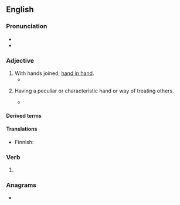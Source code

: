 ==English==

===Pronunciation===
* {{IPA|/ˈhændɪd/|lang=en}}
* {{audio|en-us-handed.ogg|Audio (US)|lang=en}}

===Adjective===
{{en-adj|-}}

# With hands joined; [[hand in hand]].
#* {{quote-book|year=1667|title=Paradise Lost|section=Book IV.|author=[[w:John Milton|John Milton]]|passage=Into their inmost bower, '''Handed''' they went.}}
# {{qualifier|in combination}} Having a peculiar or characteristic hand or way of treating others.
#* {{quote-book|passage=As poisonous tongued as '''handed|author=Shakespeare|title=Cymbeline|section=III-ii|year={{circa2|1609|short=yes}}}}

====Derived terms====
{{der3|lang=en<!--
-->|backhanded<!--
-->|barehanded<!--
-->|bloody-handed<!--
-->|both-handed<!--
-->|broken-handed<!--
-->|cack-handed<!--
-->|car-handed<!--
-->|clean-handed<!--
-->|close-handed<!--
-->|coarse-handed<!--
-->|crabbed-handed<!--
-->|cross-handed<!--
-->|dead-handed<!--
-->|deadly-handed<!--
-->|deft-handed<!--
-->|delicate-handed<!--
-->|dirty-handed<!--
-->|double-handed<!--
-->|doughty-handed<!--
-->|dry-handed<!--
-->|empty-handed<!--
-->|even-handed<!--
-->|fair-handed<!--
-->|fast-handed<!--
-->|forehanded<!--
-->|four-handed<!--
-->|frank-handed<!--
-->|free-handed<!--
-->|full-handed<!--
-->|gawk-handed<!--
-->|gentle-handed<!--
-->|glad-handed<!--
-->|gouty-handed<!--
-->|gripe-handed<!--
-->|gripple-handed<!--
-->|ham-handed<!--
-->|hard-handed<!--
-->|heavy-handed<!--
-->|high-handed<!--
-->|hook-handed<!--
-->|horny-handed<!--
-->|hundred-handed<!--
-->|idle-handed<!--
-->|iron-handed<!--
-->|katy-handed<!--
-->|keck-handed<!--
-->|lady-handed<!--
-->|large-handed<!--
-->|left-handed<!--
-->|level-handed<!--
-->|light-handed<!--
-->|lily-handed<!--
-->|loose-handed<!--
-->|lusty-handed<!--
-->|many-handed<!--
-->|Marlborough-handed<!--
-->|mighty-handed<!--
-->|million-handed<!--
-->|mob-handed<!--
-->|myriad-handed<!--
-->|naked-handed<!--
-->|neat-handed<!--
-->|nimble-handed<!--
-->|numb-handed<!--
-->|off-handed<!--
-->|one-handed<!--
-->|open-handed<!--
-->|overhanded<!--
-->|partan-handed<!--
-->|pink-handed<!--
-->|powerful-handed<!--
-->|quick-handed<!--
-->|ready-handed<!--
-->|red-handed<!--
-->|right-handed<!--
-->|room-handed<!--
-->|scram-handed<!--
-->|second-handed<!--
-->|short-handed<!--
-->|shovel-handed<!--
-->|side-handed<!--
-->|single-handed<!--
-->|slack-handed<!--
-->|sleight-handed<!--
-->|spade-handed<!--
-->|spare-handed<!--
-->|steady-handed<!--
-->|strait-handed<!--
-->|strong-handed<!--
-->|sure-handed<!--
-->|sweet-handed<!--
-->|swift-handed<!--
-->|tender-handed<!--
-->|thousand-handed<!--
-->|three-handed<!--
-->|toom-handed<!--
-->|tway-handed<!--
-->|two-handed<!--
-->|underhanded<!--
-->|up-handed<!--
-->|weak-handed<!--
-->|well-handed<!--
-->|white-handed<!--
-->|wide-handed<!--
-->|worldly-handed<!--
-->|yare-handed<!--
-->}}

====Translations====
{{trans-see|with hands joined|hand in hand}}

{{trans-top|having a peculiar or characteristic hand}}
* Finnish: {{t|fi|kätinen}}
{{trans-mid}}
{{trans-bottom}}

===Verb===
{{head|en|verb form}}

# {{en-past of|hand}}

===Anagrams===
* {{anagrams|en|Hadden}}